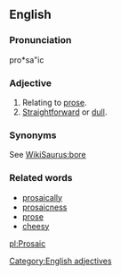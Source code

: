 ==English==

===Pronunciation===
pro*sa"ic

===Adjective===
# Relating to [[prose]].
# [[Straightforward]] or [[dull]].

===Synonyms===
See [[WikiSaurus:bore]]

===Related words===
* [[prosaically]]
* [[prosaicness]]
* [[prose]]
* [[cheesy]]

[[Category:English adjectives]]

[[pl:Prosaic]]